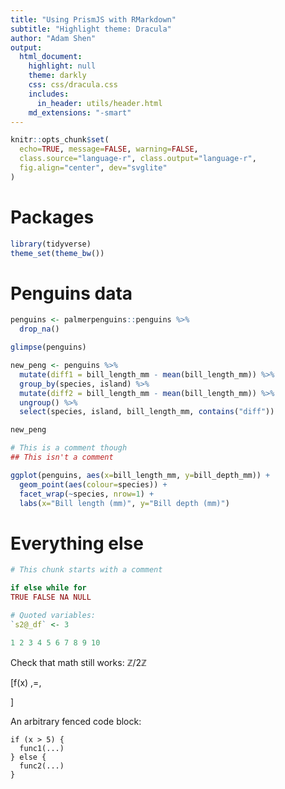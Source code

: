 ```yaml
---
title: "Using PrismJS with RMarkdown"
subtitle: "Highlight theme: Dracula"
author: "Adam Shen"
output:
  html_document:
    highlight: null
    theme: darkly
    css: css/dracula.css
    includes:
      in_header: utils/header.html
    md_extensions: "-smart"
---
```


```r
knitr::opts_chunk$set(
  echo=TRUE, message=FALSE, warning=FALSE,
  class.source="language-r", class.output="language-r",
  fig.align="center", dev="svglite"
)
```

# Packages

```r
library(tidyverse)
theme_set(theme_bw())
```

# Penguins data

```r
penguins <- palmerpenguins::penguins %>%
  drop_na()

glimpse(penguins)
```

```r
new_peng <- penguins %>%
  mutate(diff1 = bill_length_mm - mean(bill_length_mm)) %>%
  group_by(species, island) %>%
  mutate(diff2 = bill_length_mm - mean(bill_length_mm)) %>%
  ungroup() %>%
  select(species, island, bill_length_mm, contains("diff"))

new_peng
```

```r
# This is a comment though
## This isn't a comment
```

```r
ggplot(penguins, aes(x=bill_length_mm, y=bill_depth_mm)) +
  geom_point(aes(colour=species)) +
  facet_wrap(~species, nrow=1) +
  labs(x="Bill length (mm)", y="Bill depth (mm)")
```

# Everything else

```r
# This chunk starts with a comment

if else while for 
TRUE FALSE NA NULL

# Quoted variables:
`s2@_df` <- 3

1 2 3 4 5 6 7 8 9 10
```

Check that math still works: $\mathbb{Z}/2\mathbb{Z}$

\[f(x) \,=\, \begin{cases}
x, & x \geq 0\\
-x, & x < 0
\end{cases}\]

An arbitrary fenced code block:

```
if (x > 5) {
  func1(...)
} else {
  func2(...)
}
```
